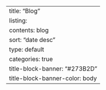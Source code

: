 ---
title: "Blog"
listing:
  contents: blog
  sort: "date desc"
  type: default
  categories: true
title-block-banner: "#273B2D"
title-block-banner-color: body
---